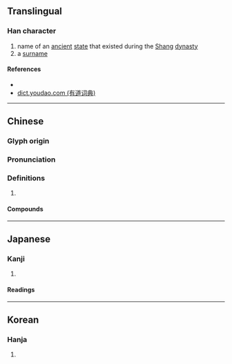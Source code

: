 {{character info}}
==Translingual==

===Han character===
{{Han char|rn=38|rad=女|as=06|sn=9|four=44411|canj=VHGU|ids=⿰女先}}

# name of an [[ancient]] [[state]] that existed during the [[w:Shang Dynasty|Shang]] [[dynasty]]
# a [[surname]]

====References====
* {{Han ref|kx=0261.150|dkj=06249|dj=0527.180|hdz=21044.140|uh=59FA|ud=23034|bh=CE68|bd=52840}}
* [http://dict.youdao.com/search?le=eng&q=%E5%A7%BA&keyfrom=dict.index dict.youdao.com (有道词典)]

----

==Chinese==
{{zh-forms}}

===Glyph origin===
{{Han etym}}

===Pronunciation===
{{zh-pron
|m=shēn,xiān
|c=sin2
|mc=y
|oc=y
|cat=
}}

===Definitions===
{{zh-hanzi}}

# {{rfdef|zh}}

====Compounds====
{{zh-der|媥姺}}

----

==Japanese==

===Kanji===
{{ja-kanji|grade=|rs=女06}}

# {{rfdef|ja|sort=女06}}

====Readings====
{{ja-readings|on=しん,せい,さい,そん,せん|kun=}}

----

==Korean==

===Hanja===
{{ko-hanja|hangeul=신}}

# {{rfdef|ko|sort=女06}}